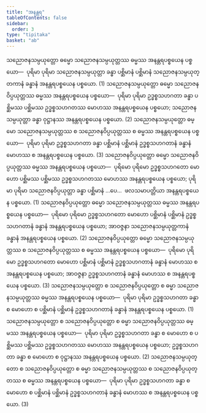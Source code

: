 ```yaml
---
title: "အနန္တရ"
tableOfContents: false
sidebar:
  order: 3
type: "tipitaka"
basket: "ab"
---
```



<DynamicBreadcrumb />

<Division number="73">

<Paragraph number="1497">
သညောဇနသမ္ပယုတ္တော ဓမ္မော သညောဇနသမ္ပယုတ္တဿ ဓမ္မဿ အနန္တရပစ္စယေန ပစ္စယော—  ပုရိမာ ပုရိမာ သညောဇနသမ္ပယုတ္တာ ခန္ဓာ ပစ္ဆိမာနံ ပစ္ဆိမာနံ သညောဇနသမ္ပယုတ္တကာနံ ခန္ဓာနံ အနန္တရပစ္စယေန ပစ္စယော. (1)
</Paragraph>

<Paragraph number="1498">
သညောဇနသမ္ပယုတ္တော ဓမ္မော သညောဇနဝိပ္ပယုတ္တဿ ဓမ္မဿ အနန္တရပစ္စယေန ပစ္စယော—  ပုရိမာ ပုရိမာ ဥဒ္ဓစ္စသဟဂတာ ခန္ဓာ ပစ္ဆိမဿ ပစ္ဆိမဿ ဥဒ္ဓစ္စသဟဂတဿ မောဟဿ အနန္တရပစ္စယေန ပစ္စယော; သညောဇနသမ္ပယုတ္တာ ခန္ဓာ ဝုဋ္ဌာနဿ အနန္တရပစ္စယေန ပစ္စယော. (2)
</Paragraph>

<Paragraph number="1499">
သညောဇနသမ္ပယုတ္တော ဓမ္မော သညောဇနသမ္ပယုတ္တဿ စ သညောဇနဝိပ္ပယုတ္တဿ စ ဓမ္မဿ အနန္တရပစ္စယေန ပစ္စယော—  ပုရိမာ ပုရိမာ ဥဒ္ဓစ္စသဟဂတာ ခန္ဓာ ပစ္ဆိမာနံ ပစ္ဆိမာနံ ဥဒ္ဓစ္စသဟဂတာနံ ခန္ဓာနံ မောဟဿ စ အနန္တရပစ္စယေန ပစ္စယော. (3)
</Paragraph>

</Division>
<Division number="74">

<Paragraph number="1500">
သညောဇနဝိပ္ပယုတ္တော ဓမ္မော သညောဇနဝိပ္ပယုတ္တဿ ဓမ္မဿ အနန္တရပစ္စယေန ပစ္စယော—  ပုရိမော ပုရိမော ဥဒ္ဓစ္စသဟဂတော မောဟော ပစ္ဆိမဿ ပစ္ဆိမဿ ဥဒ္ဓစ္စသဟဂတဿ မောဟဿ အနန္တရပစ္စယေန ပစ္စယော; ပုရိမာ ပုရိမာ သညောဇနဝိပ္ပယုတ္တာ ခန္ဓာ ပစ္ဆိမာနံ …ပေ…  ဖလသမာပတ္တိယာ အနန္တရပစ္စယေန ပစ္စယော. (1)
</Paragraph>

<Paragraph number="1501">
သညောဇနဝိပ္ပယုတ္တော ဓမ္မော သညောဇနသမ္ပယုတ္တဿ ဓမ္မဿ အနန္တရပစ္စယေန ပစ္စယော—  ပုရိမော ပုရိမော ဥဒ္ဓစ္စသဟဂတော မောဟော ပစ္ဆိမာနံ ပစ္ဆိမာနံ ဥဒ္ဓစ္စသဟဂတာနံ ခန္ဓာနံ အနန္တရပစ္စယေန ပစ္စယော; အာဝဇ္ဇနာ သညောဇနသမ္ပယုတ္တကာနံ ခန္ဓာနံ အနန္တရပစ္စယေန ပစ္စယော. (2)
</Paragraph>

<Paragraph number="1502">
သညောဇနဝိပ္ပယုတ္တော ဓမ္မော သညောဇနသမ္ပယုတ္တဿ စ သညောဇနဝိပ္ပယုတ္တဿ စ ဓမ္မဿ အနန္တရပစ္စယေန ပစ္စယော—  ပုရိမော ပုရိမော ဥဒ္ဓစ္စသဟဂတော မောဟော ပစ္ဆိမာနံ ပစ္ဆိမာနံ ဥဒ္ဓစ္စသဟဂတာနံ ခန္ဓာနံ မောဟဿ စ အနန္တရပစ္စယေန ပစ္စယော; အာဝဇ္ဇနာ ဥဒ္ဓစ္စသဟဂတာနံ ခန္ဓာနံ မောဟဿ စ အနန္တရပစ္စယေန ပစ္စယော. (3)
</Paragraph>

</Division>
<Division number="75">

<Paragraph number="1503">
သညောဇနသမ္ပယုတ္တော စ သညောဇနဝိပ္ပယုတ္တော စ ဓမ္မာ သညောဇနသမ္ပယုတ္တဿ ဓမ္မဿ အနန္တရပစ္စယေန ပစ္စယော—  ပုရိမာ ပုရိမာ ဥဒ္ဓစ္စသဟဂတာ ခန္ဓာ စ မောဟော စ ပစ္ဆိမာနံ ပစ္ဆိမာနံ ဥဒ္ဓစ္စသဟဂတာနံ ခန္ဓာနံ အနန္တရပစ္စယေန ပစ္စယော. (1)
</Paragraph>

<Paragraph number="1504">
သညောဇနသမ္ပယုတ္တော စ သညောဇနဝိပ္ပယုတ္တော စ ဓမ္မာ သညောဇနဝိပ္ပယုတ္တဿ ဓမ္မဿ အနန္တရပစ္စယေန ပစ္စယော—  ပုရိမာ ပုရိမာ ဥဒ္ဓစ္စသဟဂတာ ခန္ဓာ စ မောဟော စ ပစ္ဆိမဿ ပစ္ဆိမဿ ဥဒ္ဓစ္စသဟဂတဿ မောဟဿ အနန္တရပစ္စယေန ပစ္စယော; ဥဒ္ဓစ္စသဟဂတာ ခန္ဓာ စ မောဟော စ ဝုဋ္ဌာနဿ အနန္တရပစ္စယေန ပစ္စယော. (2)
</Paragraph>

<Paragraph number="1505">
သညောဇနသမ္ပယုတ္တော စ သညောဇနဝိပ္ပယုတ္တော စ ဓမ္မာ သညောဇနသမ္ပယုတ္တဿ စ သညောဇနဝိပ္ပယုတ္တဿ စ ဓမ္မဿ အနန္တရပစ္စယေန ပစ္စယော—  ပုရိမာ ပုရိမာ ဥဒ္ဓစ္စသဟဂတာ ခန္ဓာ စ မောဟော စ ပစ္ဆိမာနံ ပစ္ဆိမာနံ ဥဒ္ဓစ္စသဟဂတာနံ ခန္ဓာနံ မောဟဿ စ အနန္တရပစ္စယေန ပစ္စယော. (3)
</Paragraph>
</Division>